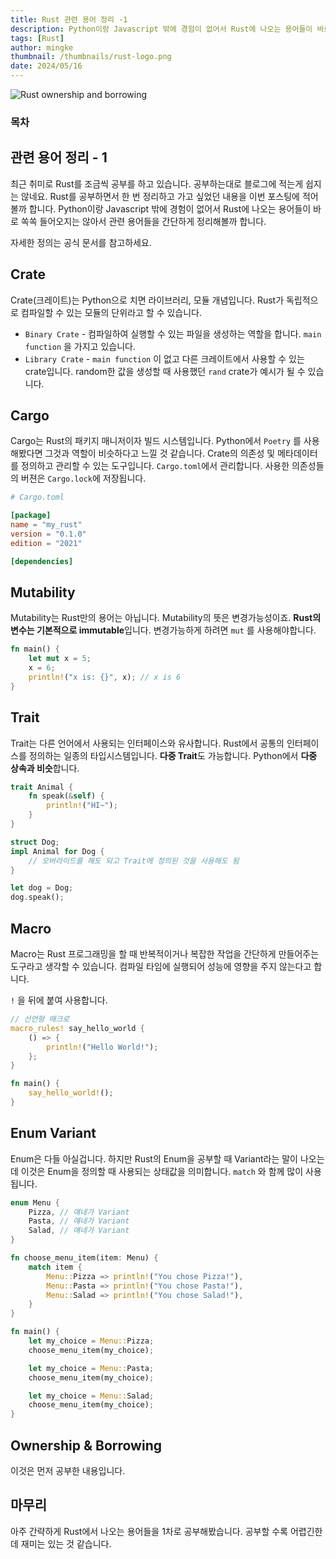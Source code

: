 ```yaml
---
title: Rust 관련 용어 정리 -1
description: Python이랑 Javascript 밖에 경험이 없어서 Rust에 나오는 용어들이 바로 쏙쏙 들어오지는 않아서 관련 용어들을 간단하게 정리해볼까 합니다.
tags: [Rust]
author: mingke
thumbnail: /thumbnails/rust-logo.png
date: 2024/05/16
---
```


<Image src="/thumbnails/rust-logo.png" alt="Rust ownership and borrowing" />

### 목차

## 관련 용어 정리 - 1

최근 취미로 Rust를 조금씩 공부를 하고 있습니다. 공부하는대로 블로그에 적는게 쉽지는 않네요. Rust를 공부하면서 한 번 정리하고 가고 싶었던 내용을 이번 포스팅에 적어볼까 합니다. Python이랑 Javascript 밖에 경험이 없어서 Rust에 나오는 용어들이 바로 쏙쏙 들어오지는 않아서 관련 용어들을 간단하게 정리해볼까 합니다.

자세한 정의는 공식 문서를 참고하세요.

## Crate

Crate(크레이트)는 Python으로 치면 라이브러리, 모듈 개념입니다. Rust가 독립적으로 컴파일할 수 있는 모듈의 단위라고 할 수 있습니다.

- `Binary Crate` - 컴파일하여 실행할 수 있는 파일을 생성하는 역할을 합니다. `main function` 을 가지고 있습니다.
- `Library Crate` - `main function` 이 없고 다른 크레이트에서 사용할 수 있는 crate입니다. random한 값을 생성할 때 사용했던 `rand` crate가 예시가 될 수 있습니다.

## Cargo

Cargo는 Rust의 패키지 매니저이자 빌드 시스템입니다. Python에서 `Poetry` 를 사용해봤다면 그것과 역할이 비슷하다고 느낄 것 같습니다. Crate의 의존성 및 메타데이터를 정의하고 관리할 수 있는 도구입니다. `Cargo.toml`에서 관리합니다. 사용한 의존성들의 버젼은 `Cargo.lock`에 저장됩니다.

```toml
# Cargo.toml

[package]
name = "my_rust"
version = "0.1.0"
edition = "2021"

[dependencies]

```

## Mutability

Mutability는 Rust만의 용어는 아닙니다. Mutability의 뜻은 변경가능성이죠. **Rust의 변수는 기본적으로 immutable**입니다. 변경가능하게 하려면 `mut` 를 사용해야합니다.

```rust
fn main() {
    let mut x = 5;
    x = 6;
    println!("x is: {}", x); // x is 6
}

```

## Trait

Trait는 다른 언어에서 사용되는 인터페이스와 유사합니다. Rust에서 공통의 인터페이스를 정의하는 일종의 타입시스템입니다. **다중 Trait**도 가능합니다. Python에서 **다중 상속과 비슷**합니다.

```rust
trait Animal {
    fn speak(&self) {
        println!("HI~");
    }
}

struct Dog;
impl Animal for Dog {
    // 오버라이드를 해도 되고 Trait에 정의된 것을 사용해도 됨
}

let dog = Dog;
dog.speak();

```

## Macro

Macro는 Rust 프로그래밍을 할 때 반복적이거나 복잡한 작업을 간단하게 만들어주는 도구라고 생각할 수 있습니다. 컴파일 타임에 실행되어 성능에 영향을 주지 않는다고 합니다.

`!` 을 뒤에 붙여 사용합니다.

```rust
// 선언형 매크로
macro_rules! say_hello_world {
    () => {
        println!("Hello World!");
    };
}

fn main() {
    say_hello_world!();
}
```

## Enum Variant

Enum은 다들 아실겁니다. 하지만 Rust의 Enum을 공부할 때 Variant라는 말이 나오는데 이것은 Enum을 정의할 때 사용되는 상태값을 의미합니다. `match` 와 함께 많이 사용됩니다.

```rust
enum Menu {
    Pizza, // 얘네가 Variant
    Pasta, // 얘네가 Variant
    Salad, // 얘네가 Variant
}

fn choose_menu_item(item: Menu) {
    match item {
        Menu::Pizza => println!("You chose Pizza!"),
        Menu::Pasta => println!("You chose Pasta!"),
        Menu::Salad => println!("You chose Salad!"),
    }
}

fn main() {
    let my_choice = Menu::Pizza;
    choose_menu_item(my_choice);

    let my_choice = Menu::Pasta;
    choose_menu_item(my_choice);

    let my_choice = Menu::Salad;
    choose_menu_item(my_choice);
}

```

## Ownership & Borrowing

이것은 먼저 공부한 내용입니다.

<Link url="https://chaechae.life/blog/rust-ownership-borrowing" />

## 마무리

아주 간략하게 Rust에서 나오는 용어들을 1차로 공부해봤습니다. 공부할 수록 어렵긴한데 재미는 있는 것 같습니다.
